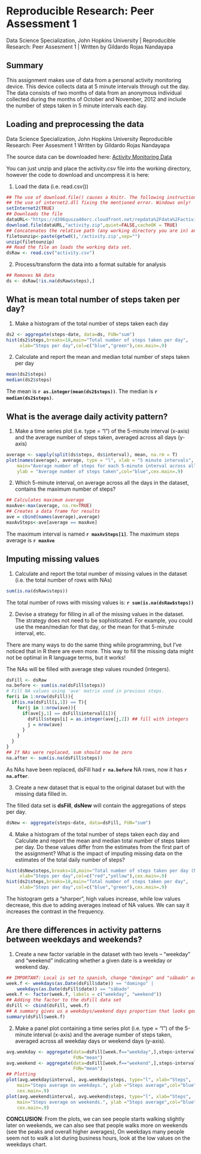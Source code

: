 # Reproducible Research: Peer Assessment 1

Data Science Specialization, John Hopkins University |
Reproducible Research: Peer Assesment 1 |
Written by Gildardo Rojas Nandayapa

## Summary

This assignment makes use of data from a personal activity monitoring device. This device collects data at 5 minute intervals through out the day. The data consists of two months of data from an anonymous individual collected during the months of October and November, 2012 and include the number of steps taken in 5 minute intervals each day.

## Loading and preprocessing the data

Data Science Specialization, John Hopkins University
Reproducible Research: Peer Assesment 1
Written by Gildardo Rojas Nandayapa

The source data can be downloaded here: [Activity Monitoring Data](https://d396qusza40orc.cloudfront.net/repdata%2Fdata%2Factivity.zip)

You can just unzip and place the activity.csv file into the working directory,
however the code to download and uncompress it is here:

1. Load the data (i.e. read.csv())
```r
## The use of download.file() causes a Knitr. The following instruction forces
## the use of internet2.dll fixing the mentioned error. Windows only!
setInternet2(TRUE)  
## Downloads the file
dataURL<-"https://d396qusza40orc.cloudfront.net/repdata%2Fdata%2Factivity.zip"
download.file(dataURL,"activity.zip",quiet=FALSE,cacheOK = TRUE)
## Concatenates the relative path (any working directory you are in) and the file.
filetounzip<-paste(getwd(),'/activity.zip',sep="")
unzip(filetounzip)
## Read the file an loads the working data set.
dsRaw <- read.csv("activity.csv")
```
2. Process/transform the data into a format suitable for analysis
```r
## Removes NA data
ds <- dsRaw[!is.na(dsRaw$steps),]
```

## What is mean total number of steps taken per day?
1. Make a histogram of the total number of steps taken each day
```r
ds2 <- aggregate(steps~date, data=ds, FUN="sum")
hist(ds2$steps,breaks=18,main="Total number of steps taken per day",
     xlab="Steps per day",col=c("blue","green"),cex.main=.9)
```
2. Calculate and report the mean and median total number of steps taken per day
```r
mean(ds2$steps)
median(ds2$steps)
```
The mean is **`r as.integer(mean(ds2$steps))`**.
The median is **`r median(ds2$steps)`**. 

## What is the average daily activity pattern?

1. Make a time series plot (i.e. type = "l") of the 5-minute interval (x-axis) and the average number of steps taken, averaged across all days (y-axis)
```r
average <- sapply(split(ds$steps, ds$interval), mean, na.rm = T)
plot(names(average), average, type = "l", xlab = "5 minute intervals", 
    main="Average number of steps for each 5-minute interval across all days.",
    ylab = "Average number of steps taken",col="blue",cex.main=.9)
```

2. Which 5-minute interval, on average across all the days in the dataset, contains the maximum number of steps?
```r
## Calculates maximum average
maxAve<-max(average, na.rm=TRUE)
## Creates a data frame for results
ave = cbind(names(average),average)
maxAvSteps<-ave[average == maxAve]
```
The maximum interval is named **`r maxAvSteps[1]`**.
The maximum steps average is **`r maxAve`**

## Imputing missing values

1. Calculate and report the total number of missing values in the dataset (i.e. the total number of rows with NAs)

```r
sum(is.na(dsRaw$steps))
```
The total number of rows with missing values is: **`r sum(is.na(dsRaw$steps))`**


2. Devise a strategy for filling in all of the missing values in the dataset. The strategy does not need to be sophisticated. For example, you could use the mean/median for that day, or the mean for that 5-minute interval, etc.

There are many ways to do the same thing while programming, but I've noticed that in R there are even more. This way to fill the missing data might not be optimal in R language terms, but it works!

The NAs will be filled with average step values rounded (integers).
```r
dsFill <- dsRaw
na.before <- sum(is.na(dsFill$steps))
# Fill NA values using 'ave' matrix used in previous steps.
for(i in 1:nrow(dsFill)){
  if(is.na(dsFill[i,1]) == T){
    for(j in 1:nrow(ave)){
      if(ave[j,1] == dsFill$interval[i]){
        dsFill$steps[i] = as.integer(ave[j,2]) ## fill with integers
        j = nrow(ave)
      }
    }
  }
}
## If NAs were replaced, sum should now be zero
na.after <- sum(is.na(dsFill$steps))
```
As NAs have been replaced, dsFill had **`r na.before`** NA rows, now it has **`r na.after`**.

3. Create a new dataset that is equal to the original dataset but with the missing data filled in.

The filled data set is **dsFill**, **dsNew** will contain the aggregations of steps per day. 
```r
dsNew <- aggregate(steps~date, data=dsFill, FUN="sum")
```

4. Make a histogram of the total number of steps taken each day and Calculate and report the mean and median total number of steps taken per day. Do these values differ from the estimates from the first part of the assignment? What is the impact of imputing missing data on the estimates of the total daily number of steps?
```r
hist(dsNew$steps,breaks=18,main="Total number of steps taken per day (NA filled)",
     xlab="Steps per day",col=c("red","yellow"),cex.main=.9)
hist(ds2$steps,breaks=18,main="Total number of steps taken per day",
     xlab="Steps per day",col=c("blue","green"),cex.main=.9)
```

The histogram gets a "sharper", high values increase, while low values decrease, this due to adding averages instead of NA values. We can say it increases the contrast in the frequency.

## Are there differences in activity patterns between weekdays and weekends?

1. Create a new factor variable in the dataset with two levels – “weekday” and “weekend” indicating whether a given date is a weekday or weekend day.
```r
## IMPORTANT: Local is set to spanish, change "domingo" and "sábado" as needed.
week.f <- weekdays(as.Date(dsFill$date)) == "domingo" |
    weekdays(as.Date(dsFill$date)) == "sábado"
week.f <- factor(week.f, labels = c("weekday", "weekend"))
## Adding the factor to the dsFill data set
dsFill <- cbind(dsFill, week.f)
## A summary gives us a weekdays/weekend days proportion that looks good (5/2).
summary(dsFill$week.f)
```

2. Make a panel plot containing a time series plot (i.e. type = "l") of the 5-minute interval (x-axis) and the average number of steps taken, averaged across all weekday days or weekend days (y-axis).

```r
avg.weekday <- aggregate(data=dsFill[week.f=="weekday",],steps~interval,
                         FUN="mean")
avg.weekend <- aggregate(data=dsFill[week.f=="weekend",],steps~interval,
                         FUN="mean")
## Plotting
plot(avg.weekday$interval, avg.weekday$steps, type="l", xlab="Steps", 
    main="Steps average on weekdays.", ylab ="Steps average",col="blue",
    cex.main=.9)
plot(avg.weekend$interval, avg.weekend$steps, type="l", xlab="Steps", 
    main="Steps average on weekends.", ylab ="Steps average",col="blue",
    cex.main=.9)
```

**CONCLUSION**: From the plots, we can see people starts walking slightly later on weekends, we can also see that people walks more on weekends (see the peaks and overall higher averages), On weekdays many people seem not to walk a lot during business hours, look at the low values on the weekdays chart.
